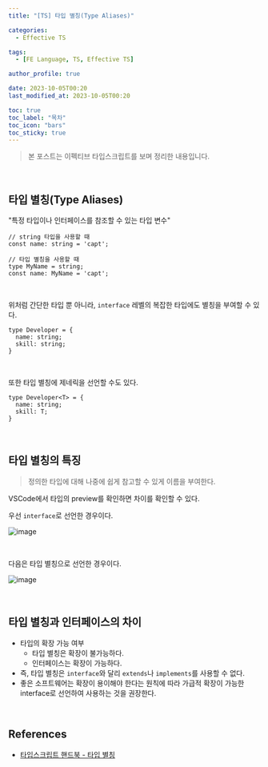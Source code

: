 ```yaml
---
title: "[TS] 타입 별칭(Type Aliases)"

categories:
  - Effective TS

tags:
  - [FE Language, TS, Effective TS]

author_profile: true

date: 2023-10-05T00:20
last_modified_at: 2023-10-05T00:20

toc: true
toc_label: "목차"
toc_icon: "bars"
toc_sticky: true
---
```


> 본 포스트는 이펙티브 타입스크립트를 보며 정리한 내용입니다.

<br />

## 타입 별칭(Type Aliases)

"특정 타입이나 인터페이스를 참조할 수 있는 타입 변수"

```tsx
// string 타입을 사용할 때
const name: string = 'capt';

// 타입 별칭을 사용할 때
type MyName = string;
const name: MyName = 'capt';
```

<br />

위처럼 간단한 타입 뿐 아니라, `interface` 레벨의 복잡한 타입에도 별칭을 부여할 수 있다.

```tsx
type Developer = {
  name: string;
  skill: string;
}
```

<br />

또한 타입 별칭에 제네릭을 선언할 수도 있다.

```tsx
type Developer<T> = {
  name: string;
  skill: T;
}
```

<br />

## 타입 별칭의 특징

> 정의한 타입에 대해 나중에 쉽게 참고할 수 있게 이름을 부여한다.

VSCode에서 타입의 preview를 확인하면 차이를 확인할 수 있다.

우선 `interface`로 선언한 경우이다.

![image](https://joshua1988.github.io/ts/assets/img/interface-preview.c17462bf.png)

<br />

다음은 타입 별칭으로 선언한 경우이다.

![image](https://joshua1988.github.io/ts/assets/img/type-preview.0035610f.png)

<br />

## 타입 별칭과 인터페이스의 차이

- 타입의 확장 가능 여부
  - 타입 별칭은 확장이 불가능하다.
  - 인터페이스는 확장이 가능하다.
- 즉, 타입 별칭은 `interface`와 달리 `extends`나 `implements`를 사용할 수 없다.
- 좋은 소프트웨어는 확장이 용이해야 한다는 원칙에 따라 가급적 확장이 가능한 interface로 선언하여 사용하는 것을 권장한다.


<br />

## References

- [타입스크립트 핸드북 - 타입 별칭](https://joshua1988.github.io/ts/guide/type-alias.html#%ED%83%80%EC%9E%85-%EB%B3%84%EC%B9%AD%EC%9D%98-%ED%8A%B9%EC%A7%95)